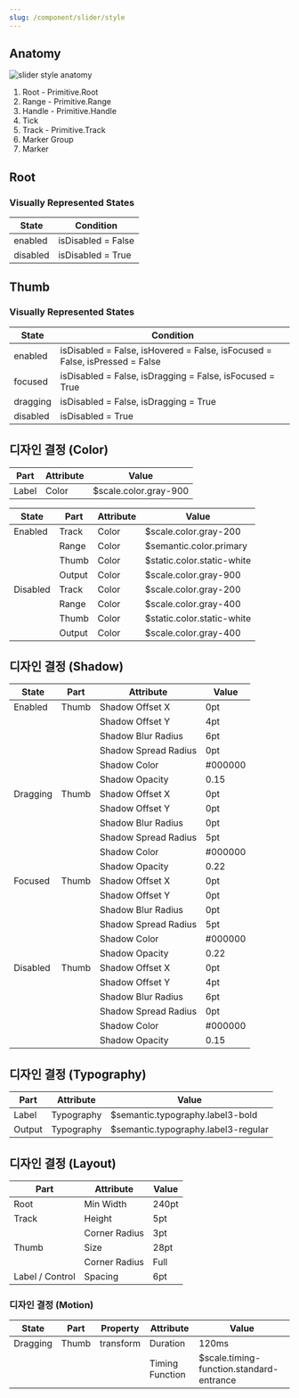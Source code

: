 ```yaml
---
slug: /component/slider/style
---
```


## Anatomy

![slider style anatomy](./anatomy.png)

1. Root - Primitive.Root
2. Range - Primitive.Range
3. Handle - Primitive.Handle
4. Tick
5. Track - Primitive.Track
6. Marker Group
7. Marker

## Root

### Visually Represented States

| State    | Condition          |
| -------- | ------------------ |
| enabled  | isDisabled = False |
| disabled | isDisabled = True  |

## Thumb

### Visually Represented States

| State    | Condition                                                                   |
| -------- | --------------------------------------------------------------------------- |
| enabled  | isDisabled = False, isHovered = False, isFocused = False, isPressed = False |
| focused  | isDisabled = False, isDragging = False, isFocused = True                    |
| dragging | isDisabled = False, isDragging = True                                       |
| disabled | isDisabled = True                                                           |

## 디자인 결정 (Color)

| Part  | Attribute | Value                 |
| ----- | --------- | --------------------- |
| Label | Color     | $scale.color.gray-900 |

| State    | Part   | Attribute | Value                      |
| -------- | ------ | --------- | -------------------------- |
| Enabled  | Track  | Color     | $scale.color.gray-200      |
|          | Range  | Color     | $semantic.color.primary    |
|          | Thumb  | Color     | $static.color.static-white |
|          | Output | Color     | $scale.color.gray-900      |
| Disabled | Track  | Color     | $scale.color.gray-200      |
|          | Range  | Color     | $scale.color.gray-400      |
|          | Thumb  | Color     | $static.color.static-white |
|          | Output | Color     | $scale.color.gray-400      |

## 디자인 결정 (Shadow)

| State    | Part  | Attribute            | Value   |
| -------- | ----- | -------------------- | ------- |
| Enabled  | Thumb | Shadow Offset X      | 0pt     |
|          |       | Shadow Offset Y      | 4pt     |
|          |       | Shadow Blur Radius   | 6pt     |
|          |       | Shadow Spread Radius | 0pt     |
|          |       | Shadow Color         | #000000 |
|          |       | Shadow Opacity       | 0.15    |
| Dragging | Thumb | Shadow Offset X      | 0pt     |
|          |       | Shadow Offset Y      | 0pt     |
|          |       | Shadow Blur Radius   | 0pt     |
|          |       | Shadow Spread Radius | 5pt     |
|          |       | Shadow Color         | #000000 |
|          |       | Shadow Opacity       | 0.22    |
| Focused  | Thumb | Shadow Offset X      | 0pt     |
|          |       | Shadow Offset Y      | 0pt     |
|          |       | Shadow Blur Radius   | 0pt     |
|          |       | Shadow Spread Radius | 5pt     |
|          |       | Shadow Color         | #000000 |
|          |       | Shadow Opacity       | 0.22    |
| Disabled | Thumb | Shadow Offset X      | 0pt     |
|          |       | Shadow Offset Y      | 4pt     |
|          |       | Shadow Blur Radius   | 6pt     |
|          |       | Shadow Spread Radius | 0pt     |
|          |       | Shadow Color         | #000000 |
|          |       | Shadow Opacity       | 0.15    |

## 디자인 결정 (Typography)

| Part   | Attribute  | Value                               |
| ------ | ---------- | ----------------------------------- |
| Label  | Typography | $semantic.typography.label3-bold    |
| Output | Typography | $semantic.typography.label3-regular |

## 디자인 결정 (Layout)

| Part            | Attribute     | Value |
| --------------- | ------------- | ----- |
| Root            | Min Width     | 240pt |
| Track           | Height        | 5pt   |
|                 | Corner Radius | 3pt   |
| Thumb           | Size          | 28pt  |
|                 | Corner Radius | Full  |
| Label / Control | Spacing       | 6pt   |

### 디자인 결정 (Motion)

| State    | Part  | Property  | Attribute       | Value                                    |
| -------- | ----- | --------- | --------------- | ---------------------------------------- |
| Dragging | Thumb | transform | Duration        | 120ms                                    |
|          |       |           | Timing Function | $scale.timing-function.standard-entrance |
